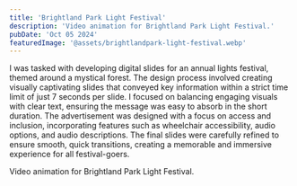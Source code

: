 ```yaml
---
title: 'Brightland Park Light Festival'
description: 'Video animation for Brightland Park Light Festival.'
pubDate: 'Oct 05 2024'
featuredImage: '@assets/brightlandpark-light-festival.webp'
---
```


I was tasked with developing digital slides for an annual lights festival, themed around a mystical forest. The design process involved creating visually captivating slides that conveyed key information within a strict time limit of just 7 seconds per slide. I focused on balancing engaging visuals with clear text, ensuring the message was easy to absorb in the short duration. The advertisement was designed with a focus on access and inclusion, incorporating features such as wheelchair accessibility, audio options, and audio descriptions. The final slides were carefully refined to ensure smooth, quick transitions, creating a memorable and immersive experience for all festival-goers.


<YoutubeEmbed code="z_737HN5Wc0" title="Video animation for Brightland Park Light Festival"/>

Video animation for Brightland Park Light Festival.


